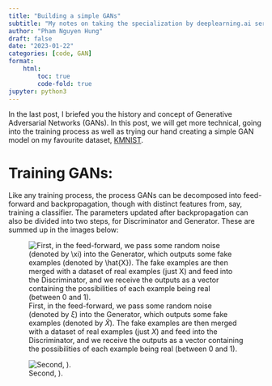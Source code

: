 ```yaml
---
title: "Building a simple GANs"
subtitle: "My notes on taking the specialization by deeplearning.ai series"
author: "Pham Nguyen Hung"
draft: false
date: "2023-01-22"
categories: [code, GAN]
format:
    html:
        toc: true
        code-fold: true
jupyter: python3 
---
```


In the last post, I briefed you the history and concept of Generative Adversarial Networks (GANs). In this post, we will get more technical, going into the training process as well as trying our hand creating a simple GAN model on my favourite dataset, [KMNIST](https://github.com/rois-codh/kmnist).

# Training GANs:
Like any training process, the process GANs can be decomposed into feed-forward and backpropagation, though with distinct features from, say, training a classifier. The parameters updated after backpropagation can also be divided into two steps, for Discriminator and Generator. These are summed up in the images below:

![First, in the feed-forward, we pass some random noise (denoted by $\xi$) into the Generator, which outputs some fake examples (denoted by $\hat{X}$). The fake examples are then merged with a dataset of real examples (just $X$) and feed into the Discriminator, and we receive the outputs as a vector containing the possibilities of each example being real (between 0 and 1).](GAN-p2-1.png)

![Second, ).](GAN-p2.png)